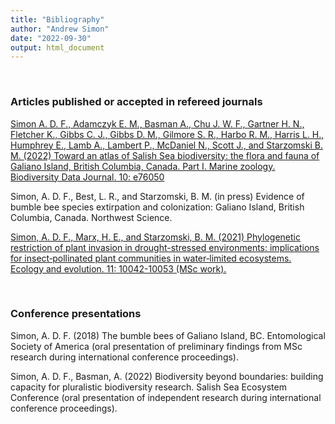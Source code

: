 ```yaml
---
title: "Bibliography"
author: "Andrew Simon"
date: "2022-09-30"
output: html_document
---
```


\

### <b>Articles published or accepted in refereed journals</b> 

<a href="https://bdj.pensoft.net/article/76050/">Simon A. D. F., Adamczyk E. M., Basman A., Chu J. W. F., Gartner H. N., Fletcher K., Gibbs C. J., Gibbs D. M., Gilmore S. R., Harbo R. M., Harris L. H., Humphrey E., Lamb A., Lambert P., McDaniel N., Scott J., and Starzomski B. M. (2022) Toward an atlas of Salish Sea biodiversity: the flora and fauna of Galiano Island, British Columbia, Canada. Part I. Marine zoology. Biodiversity Data Journal. 10: e76050</a> 

Simon, A. D. F., Best, L. R., and Starzomski, B. M. (in press) Evidence of bumble bee species extirpation and colonization: Galiano Island, British Columbia, Canada. Northwest Science.

<a href="https://www.ncbi.nlm.nih.gov/pmc/articles/PMC8328464/">Simon, A. D. F., Marx, H. E., and Starzomski, B. M. (2021) Phylogenetic restriction of plant invasion in drought-stressed environments: implications for insect‐pollinated plant communities in water‐limited ecosystems. Ecology and evolution. 11: 10042-10053 (MSc work).</a>

\


### <b>Conference presentations</b>

Simon, A. D. F. (2018) The bumble bees of Galiano Island, BC. Entomological Society of America (oral presentation of preliminary findings from MSc research during international conference proceedings).

Simon, A. D. F., Basman, A. (2022) Biodiversity beyond boundaries: building capacity for pluralistic biodiversity research. Salish Sea Ecosystem Conference (oral presentation of independent research during international conference proceedings).


